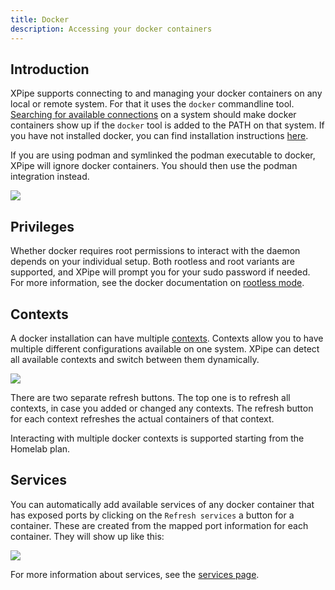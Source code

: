 ```yaml
---
title: Docker
description: Accessing your docker containers
---
```


## Introduction

XPipe supports connecting to and managing your docker containers on any local or remote system. For that it uses the `docker` commandline tool. [Searching for available connections](/guide/connection-search) on a system should make docker containers show up if the `docker` tool is added to the PATH on that system. If you have not installed docker, you can find installation instructions [here](https://docs.docker.com/engine/install/).

<Callout type="info">If you are using podman and symlinked the podman executable to docker, XPipe will ignore docker containers. You should then use the podman integration instead.</Callout>

![](/images/docker.png)

## Privileges

Whether docker requires root permissions to interact with the daemon depends on your individual setup. Both rootless and root variants are supported, and XPipe will prompt you for your sudo password if needed. For more information, see the docker documentation on [rootless mode](https://docs.docker.com/engine/security/rootless/).

## Contexts

A docker installation can have multiple [contexts](https://docs.docker.com/engine/manage-resources/contexts/). Contexts allow you to have multiple different configurations available on one system. XPipe can detect all available contexts and switch between them dynamically.

![](/images/docker-contexts.png)

There are two separate refresh buttons. The top one is to refresh all contexts, in case you added or changed any contexts. The refresh button for each context refreshes the actual containers of that context.

<Callout type="info">Interacting with multiple docker contexts is supported starting from the Homelab plan.</Callout>

## Services

You can automatically add available services of any docker container that has exposed ports by clicking on the `Refresh services` a button for a container. These are created from the mapped port information for each container. They will show up like this:

![](/images/services.png)

For more information about services, see the [services page](/guide/services).
